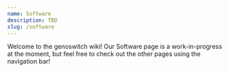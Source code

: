 ```yaml
---
name: Software
description: TBD
slug: /software
---
```


Welcome to the genoswitch wiki! Our Software page is a work-in-progress at the moment, but feel free to check out the other pages using the navigation bar!
